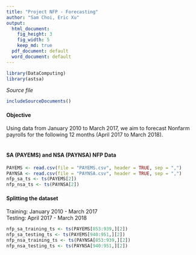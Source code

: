 ```yaml
---
title: "Project NFP - Forecasting"
author: "Sam Choi, Eric Xu"
output:
  html_document:
    fig_height: 3
    fig_width: 5
    keep_md: true
  pdf_document: default
  word_document: default
---
```

<!-- Don't edit in between this line and the one below -->
```r
library(DataComputing)
library(astsa)
```
*Source file* 
```r
includeSourceDocuments()
```

#### Objective
Using data from January 2010 to March 2017, we aim to forecast Nonfarm payrolls for the following 12 months (April 2017 to March 2018).  
<br>

#### SA (PAYEMS) and NSA (PAYNSA) NFP Data
```r
PAYEMS <- read.csv(file = "PAYEMS.csv", header = TRUE, sep = ",")
PAYNSA <- read.csv(file = "PAYNSA.csv", header = TRUE, sep = ",")
nfp_sa_ts <- ts(PAYEMS[2])
nfp_nsa_ts <- ts(PAYNSA[2])
```

#### Splitting the dataset
Training: January 2010 - March 2017  
Testing: April 2017 - March 2018  
```r
nfp_sa_training_ts <- ts(PAYEMS[853:939,][2])
nfp_sa_testing_ts <- ts(PAYEMS[940:951,][2])
nfp_nsa_training_ts <- ts(PAYNSA[853:939,][2])
nfp_nsa_testing_ts <- ts(PAYNSA[940:951,][2])
```

#### 











